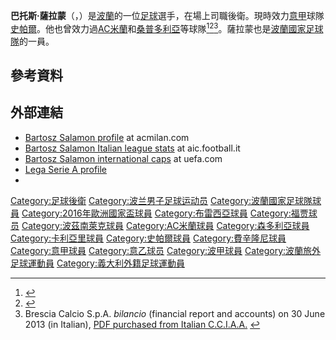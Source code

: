 {{noteTA
|G1=Football
|G2=uefa
|G3=意甲
|1=zh-hans:萨拉蒙;zh-hk:沙拉蒙;zh-tw:薩拉蒙;
}}
{{Infobox football biography
| name           = 巴托斯·薩拉蒙<br />Bartosz Salamon
| image          = Bartosz Salamon01.jpg
| caption        =
| fullname       = Bartosz Salamon
| birth_date     = {{Birth date and age|1991|5|1|df=y}}
| birth_place    = 波蘭[[波茲南|波茲南]]
| height         = {{height|m=1.96}}
| position       = [[中後衛|中後衛]]<br>[[防守中場|防守中場]]
| currentclub    = [[史帕爾2013|史帕爾]]
| clubnumber     = 27
| youthyears1    = 1999–2004
| youthclubs1    = Concord Murowana Goślina
| youthyears2    = 2004–2007
| youthclubs2    = [[波茲南萊克足球俱樂部|波茲南萊克]]
| years1         = 2007–2013
| clubs1         = [[布雷西亚足球俱乐部|布雷西亚]]
| caps1          = 62
| goals1         = 4
| years2         = 2010–2011
| clubs2         = → [[霍治亞足球會|霍治亞]]（租借）
| caps2          = 27
| goals2         = 2
| years3         = 2013
| clubs3         = [[AC米兰|AC米兰]]
| caps3          = 0
| goals3         = 0
| years4         = 2013–2015
| clubs4         = [[桑普多利亞足球俱樂部|桑普多利亞]]
| caps4          = 2
| goals4         = 0
| years5         = 2014–2015
| clubs5         = → [[佩斯卡拉足球俱乐部|佩斯卡拉]]（租借）
| caps5          = 36
| goals5         = 1
| years6         = 2015–2018
| clubs6         = [[卡利亚里足球俱乐部|卡利亚里]]
| caps6          = 48
| goals6         = 2
| years7         = 2017–2018
| clubs7         = → [[史帕爾2013|史帕爾]] (租借)
| caps7          = 22
| goals7         = 0
| years8         = 2018–
| clubs8         = [[史帕爾2013|史帕爾]]
| caps8          = 0
| goals8         = 0
| years9         = 2018–2019
| clubs9         = → [[弗羅西諾內足球俱樂部|費辛隆尼]] (租借)
| caps9          = 9
| goals9         = 0
| nationalyears1 = 2009–2010
| nationalteam1  = [[Poland_national_under-19_football_team|波蘭 U-19]]
| nationalcaps1  = 4
| nationalgoals1 = 0 <!-- official UEFA competitions only; no reliable source to document further caps -->
| nationalyears2 = 2010
| nationalteam2  = [[Poland_national_under-20_football_team|波蘭 U-20]]
| nationalcaps2  = 1
| nationalgoals2 = 0 <!-- official UEFA competitions only; no reliable source to document further caps -->
| nationalyears3 = 2011
| nationalteam3  = [[波蘭21歲以下國家足球隊|波蘭 U-21]]<ref>{{cite web|url=http://www.uefa.com/under21/season=2013/matches/round=2000192/match=2006909/index.html|title=Perfect start for Poland against Albania|date=2 September 2011|accessdate=7 July 2015|publisher=UEFA.com|archive-date=2015-11-14|archive-url=https://web.archive.org/web/20151114070443/http://www.uefa.com/under21/season=2013/matches/round=2000192/match=2006909/index.html|dead-url=no}}</ref>
| nationalcaps3  = 1
| nationalgoals3 = 0 <!-- official UEFA competitions only; no reliable source to document further caps -->
| nationalyears4 = 2013–
| nationalteam4  = [[波蘭國家足球隊|波蘭]]
| nationalcaps4  = 9
| nationalgoals4 = 0
| pcupdate       = 2018年12月29日 18:09
| ntupdate       = 2016年9月4日
}}
'''巴托斯·薩拉蒙'''（{{lang-pl|Bartosz Salamon}}，{{bd|1991年|5月1日}}）是[[波蘭|波蘭]]的一位[[足球|足球]]選手，在場上司職後衛。現時效力[[意大利足球甲级联赛|意甲]]球隊[[史帕爾2013|史帕爾]]。他也曾效力過[[AC米蘭|AC米蘭]]和[[桑普多利亞|桑普多利亞]]等球隊<ref>{{cite news|url=http://www.acmilan.com/en/news/breaking_news_show/36253|title=A.C. MILAN OFFICIAL COMMUNICATION|date=31 January 2013|accessdate=31 January 2013|publisher=A.C. Milan Official Website|archive-date=2016-03-03|archive-url=https://web.archive.org/web/20160303195847/http://www.acmilan.com/en/news/breaking_news_show/36253|dead-url=no}}</ref><ref name=Milan2013bilancio>{{cite web|url=http://www.acmilan.com/uploads/club/bilancio2013/pdf/Bilancio_Gruppo_Milan_13.pdf|title=RELAZIONI E BILANCIO AL 31 DICEMBRE 2013|trans_title=A.C. Milan Group 2013 Annual Report|date=13 October 2014|accessdate=7 July 2015|publisher=A.C. Milan|language=it|archive-date=2016-03-04|archive-url=https://web.archive.org/web/20160304071627/http://www.acmilan.com/uploads/club/bilancio2013/pdf/Bilancio_Gruppo_Milan_13.pdf|dead-url=no}}</ref><ref>Brescia Calcio S.p.A. ''bilancio'' (financial report and accounts) on 30 June 2013 (in Italian), [http://www.registroimprese.it PDF purchased from Italian C.C.I.A.A.] {{Wayback|url=http://www.registroimprese.it/ |date=20180109110512 }}</ref>。薩拉蒙也是[[波蘭國家足球隊|波蘭國家足球隊]]的一員。

==參考資料==
{{Reflist}}
== 外部連結 ==
* [https://web.archive.org/web/20130203022640/http://www.acmilan.com/en/teams/roster_player/11255 Bartosz Salamon profile] at acmilan.com
* [http://aic.football.it/scheda/19914/salamon-bartosz.htm Bartosz Salamon Italian league stats] {{Wayback|url=http://aic.football.it/scheda/19914/salamon-bartosz.htm |date=20120114183911 }} at aic.football.it {{it icon}}
* [http://www.uefa.com/teamsandplayers/players/player=250013152/profile/index.html Bartosz Salamon international caps] {{Wayback|url=http://www.uefa.com/teamsandplayers/players/player=250013152/profile/index.html |date=20160617084402 }} at uefa.com
* [https://web.archive.org/web/20150708115120/http://www.legaseriea.it/it/serie-a-tim/calciatore?p_p_id=BDC_dettaglio_calciatore_WAR_LegaCalcioBDC&p_p_lifecycle=0&p_p_state=normal&p_p_mode=view&p_p_col_id=column-1&p_p_col_count=1&_BDC_dettaglio_calciatore_WAR_LegaCalcioBDC_idPersona=53586 Lega Serie A profile] {{it icon}}
* {{90minut|10215}}

{{2016年歐洲國家盃波蘭參賽名單}}
{{DEFAULTSORT: Salamon, Bartosz}}
[[Category:足球後衛|Category:足球後衛]]
[[Category:波兰男子足球运动员|Category:波兰男子足球运动员]]
[[Category:波蘭國家足球隊球員|Category:波蘭國家足球隊球員]]
[[Category:2016年歐洲國家盃球員|Category:2016年歐洲國家盃球員]]
[[Category:布雷西亞球員|Category:布雷西亞球員]]
[[Category:福贾球员|Category:福贾球员]]
[[Category:波茲南萊克球員|Category:波茲南萊克球員]]
[[Category:AC米蘭球員|Category:AC米蘭球員]]
[[Category:森多利亞球員|Category:森多利亞球員]]
[[Category:卡利亞里球員|Category:卡利亞里球員]]
[[Category:史帕爾球員|Category:史帕爾球員]]
[[Category:費辛隆尼球員|Category:費辛隆尼球員]]
[[Category:意甲球員|Category:意甲球員]]
[[Category:意乙球员|Category:意乙球员]]
[[Category:波甲球員|Category:波甲球員]]
[[Category:波蘭旅外足球運動員|Category:波蘭旅外足球運動員]]
[[Category:義大利外籍足球運動員|Category:義大利外籍足球運動員]]